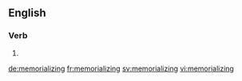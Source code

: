 ==English==

===Verb===
{{head|en|present participle}}

# {{present participle of|memorialize|lang=en}}

[[de:memorializing]]
[[fr:memorializing]]
[[sv:memorializing]]
[[vi:memorializing]]